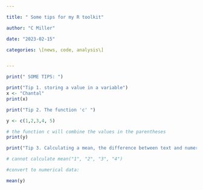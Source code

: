 ```yaml
---

title: " Some tips for my R toolkit"

author: "C Miller"

date: "2023-02-15"

categories: \[news, code, analysis\]


---
```


```r

print(" SOME TIPS: ")

print("Tip 1. storing a value in a variable")
x <- "Chantal"
print(x)

print("Tip 2. The function 'c' ")

y <- c(1,2,3,4, 5)

# the function c will combine the values in the parentheses
print(y)

print("Tip 3. Calculating a mean, the difference between text and numerical data")

# cannot calculate mean("1", "2", "3", "4")

#convert to numerical data:

mean(y)

```
